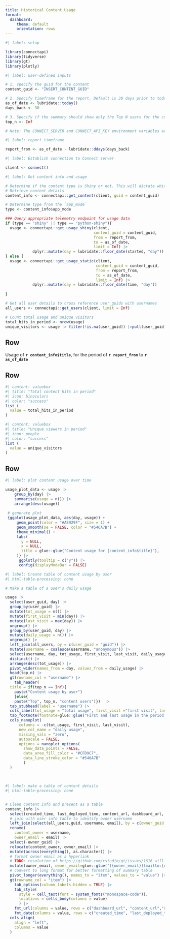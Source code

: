 ```yaml
---
title: Historical Content Usage
format:
  dashboard:
     theme: default
     orientation: rows
---
```


```r
#| label: setup

library(connectapi)
library(tidyverse)
library(gt)
library(plotly)
```


```r
#| label: user-defined inputs 

# 1. specify the guid for the content
content_guid <- "INSERT_CONTENT_GUID" 

# 2. Specify timeframe for the report. Default is 30 days prior to today
as_of_date <- lubridate::today()
days_back <- 30

# 3. Specify if the summary should show only the Top N users for the content (e.g., `top_n = 10`). Default is `Inf` so that all users are shown.
top_n <- Inf

# Note: The CONNECT_SERVER and CONNECT_API_KEY environment variables are required for this report to pull usage data. Use environment variables for added security; do not hard-code your API key or other secrets.

```


```r
#| label: report timeframe

report_from <- as_of_date - lubridate::ddays(days_back)

```

```r
#| label: Establish connection to Connect server

client <- connect()

```

```r
#| label: Get content info and usage

# Determine if the content type is Shiny or not. This will dictate which telemetry endpoint to use
# Retrieve content details
content_info <- connectapi::get_content(client, guid = content_guid)

# Determine type from the `app_mode`
type <- content_info$app_mode

### Query appropriate telemetry endpoint for usage data
if (type == "shiny" || type == "python-shiny"){
  usage <- connectapi::get_usage_shiny(client, 
                                       content_guid = content_guid, 
                                       from = report_from, 
                                       to = as_of_date,
                                       limit = Inf) |>
            dplyr::mutate(day = lubridate::floor_date(started, "day"))
} else {
  usage <- connectapi::get_usage_static(client, 
                                        content_guid = content_guid, 
                                        from = report_from,
                                        to = as_of_date,
                                        limit = Inf) |>
            dplyr::mutate(day = lubridate::floor_date(time, "day"))
  
}

# Get all user details to cross reference user_guids with usernames
all_users <- connectapi::get_users(client, limit = Inf)

# Count total usage and unique visitors
total_hits_in_period <- nrow(usage)
unique_visitors <- usage |> filter(!is.na(user_guid)) |>pull(user_guid) |> unique() |> length()

```

## Row

Usage of **`r content_info$title`**, for the period of **`r report_from`** to **`r as_of_date`**


## Row 

```r
#| content: valuebox
#| title: "Total content hits in period"
#| icon: binoculars
#| color: "success"
list (
  value = total_hits_in_period
)
```

```r
#| content: valuebox
#| title: "Unique viewers in period"
#| icon: people
#| color: "success"
list (
  value = unique_visitors
)
```


## Row 

```r
#| label: plot content usage over time

usage_plot_data <- usage |>
    group_by(day) |> 
    summarise(usage = n()) |> 
    arrange(desc(usage)) 
  
 # generate plot
 {ggplot(usage_plot_data, aes(day, usage)) + 
     geom_point(color = "#AE929F", size = 1) +
     geom_smooth(se = FALSE, color = "#546A7B") +
     theme_minimal() +
     labs(
       y = NULL,
       x = NULL,
       title = glue::glue("Content usage for {content_info$title}"),
     )} |> 
      ggplotly(tooltip = c("y")) |> 
      config(displayModeBar = FALSE)

```


```r
#| label: Create table of content usage by user
#| html-table-processing: none

# Make a table of a user's daily usage

usage |> 
  select(user_guid, day) |> 
  group_by(user_guid) |> 
  mutate(tot_usage = n()) |> 
  mutate(first_visit = min(day)) |>
  mutate(last_visit = max(day)) |>
  ungroup() |> 
  group_by(user_guid, day) |> 
  mutate(daily_usage = n()) |> 
  ungroup() |> 
  left_join(all_users, by = c(user_guid = "guid")) |> 
  mutate(username = coalesce(username, "anonymous")) |> 
  select(username, day, tot_usage, first_visit, last_visit, daily_usage) |> 
  distinct() |> 
  arrange(desc(tot_usage)) |> 
  pivot_wider(names_from = day, values_from = daily_usage) |> 
  head(top_n) |> 
  gt(rowname_col = "username") |> 
    tab_header(
  title = if(top_n == Inf){
    paste("Content usage by user")
    }else{
    paste("Top", top_n, "content users")})  |> 
  tab_stubhead(label = "username") |>
  cols_label(tot_usage = "total usage", first_visit ="first visit", last_visit="last visit") |> 
  tab_footnote(footnote=glue::glue("First and last usage in the period {report_from} to {as_of_date}"), locations=cells_column_labels(columns=c("first_visit", last_visit)) ) |>
  cols_nanoplot(
      columns = -c(tot_usage, first_visit, last_visit),
      new_col_name = "daily usage",
      missing_vals = "zero",
      autoscale = FALSE,
      options = nanoplot_options(
        show_data_points = FALSE,
        data_area_fill_color = "#CFD9C7",
        data_line_stroke_color = "#546A7B"
        )
  ) 



```

##

```r
#| label: make a table of content details
#| html-table-processing: none


# Clean content info and present as a table
content_info |> 
  select(created_time, last_deployed_time, content_url, dashboard_url, owner_guid) |>
  # join with user info table to identify owner username
  left_join(select(all_users,guid, username, email), by = c(owner_guid = "guid")) |> 
  rename(
    content_owner = username,
    owner_email = email) |> 
  select(-owner_guid) |> 
  relocate(content_owner, owner_email) |> 
  mutate(across(everything(), as.character)) |>
  # format owner email as a hyperlink 
  # TODO: resolution of https://github.com/rstudio/gt/issues/1616 will make this unnecessary
  mutate(owner_email, owner_email=glue::glue("[{owner_email}](mailto:{owner_email})")) |> 
  # convert to long format for better formatting of summary table
  pivot_longer(everything(), names_to = "item", values_to = "value") |>
  gt(rowname_col = "item") |> 
    tab_options(column_labels.hidden = TRUE) |> 
    tab_style(
      style = cell_text(font = system_fonts("monospace-code")),
      locations = cells_body(columns = value)
      ) |> 
    fmt_url(columns = value, rows = c("dashboard_url", "content_url","owner_email")) |> 
    fmt_date(columns = value, rows = c("created_time", "last_deployed_time"), date_style = "iso") |> 
  cols_align(
    align = "left",
    columns = value
  )
  
```

